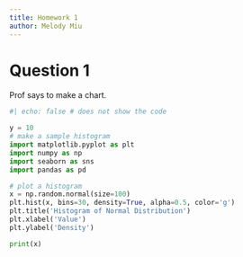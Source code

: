 ```yaml
---
title: Homework 1
author: Melody Miu
---
```


# Question 1

Prof says to make a chart.

```python
#| echo: false # does not show the code

y = 10
# make a sample histogram
import matplotlib.pyplot as plt
import numpy as np
import seaborn as sns
import pandas as pd

# plot a histogram
x = np.random.normal(size=100)
plt.hist(x, bins=30, density=True, alpha=0.5, color='g')
plt.title('Histogram of Normal Distribution')
plt.xlabel('Value')
plt.ylabel('Density')

print(x)
```